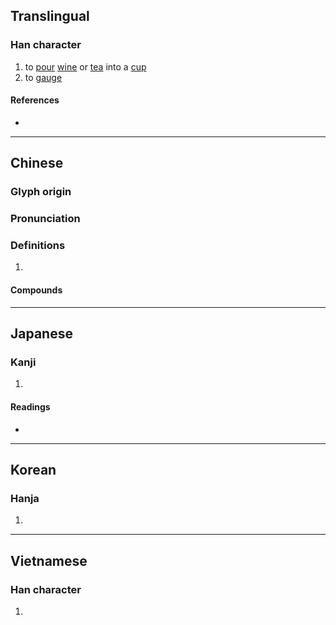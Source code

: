 {{character info/new}}
==Translingual==

===Han character===
{{Han char|rn=68|rad=斗|as=09|sn=13|four=44700|canj=TVYJ|ids=⿰甚斗}}

# to [[pour]] [[wine]] or [[tea]] into a [[cup]]
# to [[gauge]]

====References====
* {{Han ref|kx=0478.190|dkj=13517|dj=0837.070|hdz=32255.020|uh=659F|ud=26015|bh=B772|bd=46962}}

----

==Chinese==
{{zh-forms}}

===Glyph origin===
{{Han etym}}

===Pronunciation===
{{zh-pron
|m=zhēn
|c=zam1
|h=pfs=chṳ̂m
|mn=chim
|mc=y
|oc=y
|cat=
}}

===Definitions===
{{zh-hanzi}}

# {{rfdef|zh}}

====Compounds====
{{zh-der|字斟句酌|斟愖|斟酌|斟酌損益|斟酒|斟量|淺斟低唱|淺斟低謳|淺斟低酌|滿斟|自斟自飲}}

----

==Japanese==

===Kanji===
{{ja-kanji|grade=|rs=斗09}}

# {{defn|lang=ja|sort=斗09}}

====Readings====
* {{ja-readings|on=[[しん]] (shin)|kun=[[くむ]] (kumu), [[くみかわす]] (kumikawasu)}}

----

==Korean==

===Hanja===
{{ko-hanja|hangeul=짐|eumhun=|rv=jim|mr=chim|y=cim}}

# {{defn|lang=ko|sort=斗09}}

----

==Vietnamese==

===Han character===
{{vi-readings|rs=斗09|hanviet=châm}}

# {{defn|lang=vi|sort=斗09}}